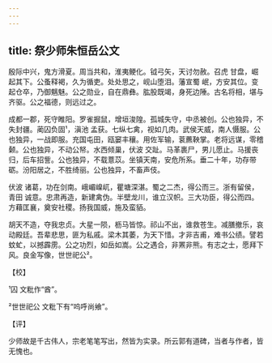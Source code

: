 ```yaml
---
---
---
```

title: 祭少师朱恒岳公文
---







殷际中兴，鬼方滑夏。周当共和，淮夷鲠化。钺弓矢，天讨勿赦。召虎 甘盘，崛起其下。公蚤释褐，久为循吏。处处思之，岘山堕泪。藩宣蜀 岷，方安其位。变起仓卒，乃御魑魅。公之勋业，自在鼎彝。肱股既竭，身死边陲。古名将相，堪与齐驱。公之福德，则远过之。

成都一郡，死守睢阳。罗雀掘鼠，增垣浚隍。孤城失守，中丞被创。公也独异，不失封疆。蔺囚负固¹，滇池 孟获。七纵七禽，视如几肉。武侯天威，南人慑服。公也独异，一战即服。充国屯田，瓯窭丰穰。用佐军输，蓘藨鞅掌。老将远谋，零稽颡。公也独异，不动公帑。水西倾巢，伏波 交趾。马革裹尸，男儿愿止。马援丧归，后车招訾。公也独异，不载薏苡。坐镇天南，安危所系。垂二十年，功存带砺。汾阳居之，不胜绮丽。公也独异，不畜声伎。

伏波 诸葛，功在剑南。峨嵋嵲屼，瞿塘深湛。蜀之二杰，得公而三。浙有留侯，青田 诚意。忠肃再造，新建禽伪。半壁龙川，谁立汉帜。三大功臣，得公而四。方藉匡襄，奠安社稷。扬我国威，施及蛮貊。

胡天不造，夺我忠贞。大星一陨，枥马皆惊。祁山不出，谁救苍生。减膳撤乐，哀动殿廷。吾辈悲思，匪为私戚。梁木其萎，为天下惜。才非吉甫，难书公绩。譬若蚊虻，以撼霹雳。公之功烈，如岳如嵩。公之遇合，非罴非熊。有志之士，愿拜下风。良金写像，世世祀公²。

【校】

¹囚 文粃作“酋”。

²世世祀公 文粃下有“呜呼尚飨”。

【评】

少师故是千古伟人，宗老笔笔写出，然皆为实录。所云郭有道碑，当者与作者，皆无愧也。